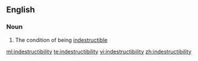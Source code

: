 ==English==

===Noun===
{{en-noun|-}}

# The condition of being [[indestructible]]

[[ml:indestructibility]]
[[te:indestructibility]]
[[vi:indestructibility]]
[[zh:indestructibility]]